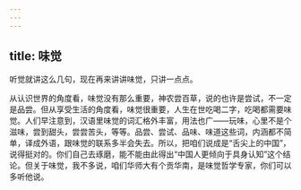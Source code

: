 ```yaml
---
---
---
```

title: 味觉
---




听觉就讲这么几句，现在再来讲讲味觉，只讲一点点。

从认识世界的角度看，味觉没有那么重要，神农尝百草，说的也许是尝试，不一定是品尝。但从享受生活的角度看，味觉很重要，人生在世吃喝二字，吃喝都需要味觉。人们早注意到，汉语里味觉的词汇格外丰富，用法也广——玩味，心里不是个滋味，尝到甜头，尝尝苦头，等等。品尝、尝试、品味、味道这些词，内涵都不简单，译成外语，跟味觉的联系多半会失去。所以，把咱们说成是“舌尖上的中国”，说得挺对的。你们自己去琢磨，能不能由此得出“中国人更倾向于具身认知”这个结论。但关于味觉，我不多说，咱们华师大有个贡华南，是味觉哲学专家，你们可以多听他说。